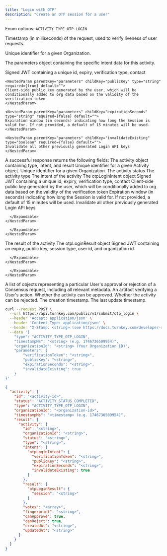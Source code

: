 ```yaml
---
title: "Login with OTP"
description: "Create an OTP session for a user"
---
```



<EndpointPath type="submit" path="otp_login" />

<Authorizations />

<H3Bordered text="Body" />

<ParamField body="type" type="enum<string>" required={true}>

Enum options: `ACTIVITY_TYPE_OTP_LOGIN`
</ParamField>

<ParamField body="timestampMs" type="string" required={true}>

Timestamp (in milliseconds) of the request, used to verify liveness of user requests.
</ParamField>

<ParamField body="organizationId" type="string" required={true}>

Unique identifier for a given Organization.
</ParamField>

<ParamField body="parameters" type="object" required={true} path="parameters">
  <p>The parameters object containing the specific intent data for this activity.</p>
  <Expandable title="details">
    <NestedParam parentKey="parameters" childKey="verificationToken" type="string" required={true} default="">
    Signed JWT containing a unique id, expiry, verification type, contact
    </NestedParam>
    
    <NestedParam parentKey="parameters" childKey="publicKey" type="string" required={true} default="">
    Client-side public key generated by the user, which will be conditionally added to org data based on the validity of the verification token
    </NestedParam>
    
    <NestedParam parentKey="parameters" childKey="expirationSeconds" type="string" required={false} default="">
    Expiration window (in seconds) indicating how long the Session is valid for. If not provided, a default of 15 minutes will be used.
    </NestedParam>
    
    <NestedParam parentKey="parameters" childKey="invalidateExisting" type="boolean" required={false} default="">
    Invalidate all other previously generated Login API keys
    </NestedParam>
  </Expandable>
</ParamField>

<H3Bordered text="Response" />
A successful response returns the following fields:

<ResponseField name="activity" type="object" required={true}>
  The activity object containing type, intent, and result
  <Expandable title="activity details">
    <NestedParam parentKey="activity" childKey="id" type="string" required={true}>
Unique identifier for a given Activity object.
</NestedParam>
<NestedParam parentKey="activity" childKey="organizationId" type="string" required={true}>
Unique identifier for a given Organization.
</NestedParam>
<NestedParam parentKey="activity" childKey="status" type="string" required={true}>
The activity status
</NestedParam>
<NestedParam parentKey="activity" childKey="type" type="string" required={true}>
The activity type
</NestedParam>
<NestedParam parentKey="activity" childKey="intent" type="object" required={true}>
      The intent of the activity
      <Expandable title="intent details">
        <NestedParam parentKey="activity.intent" childKey="otpLoginIntent" type="object" required={true}>
      The otpLoginIntent object
      <Expandable title="otpLoginIntent details">
        <NestedParam parentKey="activity.intent.otpLoginIntent" childKey="verificationToken" type="string" required={true}>
Signed JWT containing a unique id, expiry, verification type, contact
</NestedParam>
<NestedParam parentKey="activity.intent.otpLoginIntent" childKey="publicKey" type="string" required={true}>
Client-side public key generated by the user, which will be conditionally added to org data based on the validity of the verification token
</NestedParam>
<NestedParam parentKey="activity.intent.otpLoginIntent" childKey="expirationSeconds" type="string" required={false}>
Expiration window (in seconds) indicating how long the Session is valid for. If not provided, a default of 15 minutes will be used.
</NestedParam>
<NestedParam parentKey="activity.intent.otpLoginIntent" childKey="invalidateExisting" type="boolean" required={false}>
Invalidate all other previously generated Login API keys
</NestedParam>

      </Expandable>
    </NestedParam>

      </Expandable>
    </NestedParam>
<NestedParam parentKey="activity" childKey="result" type="object" required={true}>
      The result of the activity
      <Expandable title="result details">
        <NestedParam parentKey="activity.result" childKey="otpLoginResult" type="object" required={true}>
      The otpLoginResult object
      <Expandable title="otpLoginResult details">
        <NestedParam parentKey="activity.result.otpLoginResult" childKey="session" type="string" required={true}>
Signed JWT containing an expiry, public key, session type, user id, and organization id
</NestedParam>

      </Expandable>
    </NestedParam>

      </Expandable>
    </NestedParam>
<NestedParam parentKey="activity" childKey="votes" type="array" required={true}>
A list of objects representing a particular User's approval or rejection of a Consensus request, including all relevant metadata.
</NestedParam>
<NestedParam parentKey="activity" childKey="fingerprint" type="string" required={true}>
An artifact verifying a User's action.
</NestedParam>
<NestedParam parentKey="activity" childKey="canApprove" type="boolean" required={true}>
Whether the activity can be approved.
</NestedParam>
<NestedParam parentKey="activity" childKey="canReject" type="boolean" required={true}>
Whether the activity can be rejected.
</NestedParam>
<NestedParam parentKey="activity" childKey="createdAt" type="string" required={true}>
The creation timestamp.
</NestedParam>
<NestedParam parentKey="activity" childKey="updatedAt" type="string" required={true}>
The last update timestamp.
</NestedParam>

  </Expandable>
</ResponseField>

<RequestExample>

```bash cURL
curl --request POST \
  --url https://api.turnkey.com/public/v1/submit/otp_login \
  --header 'Accept: application/json' \
  --header 'Content-Type: application/json' \
  --header "X-Stamp: <string> (see https://docs.turnkey.com/developer-reference/api-overview/stamps)" \
  --data '{
    "type": "ACTIVITY_TYPE_OTP_LOGIN",
    "timestampMs": "<string> (e.g. 1746736509954)",
    "organizationId": "<string> (Your Organization ID)",
    "parameters": {
        "verificationToken": "<string>",
        "publicKey": "<string>",
        "expirationSeconds": "<string>",
        "invalidateExisting": true
    }
}'
```

</RequestExample>

<ResponseExample>

```json 200
{
  "activity": {
    "id": "<activity-id>",
    "status": "ACTIVITY_STATUS_COMPLETED",
    "type": "ACTIVITY_TYPE_OTP_LOGIN",
    "organizationId": "<organization-id>",
    "timestampMs": "<timestamp> (e.g. 1746736509954)",
    "result": {
      "activity": {
        "id": "<string>",
        "organizationId": "<string>",
        "status": "<string>",
        "type": "<string>",
        "intent": {
          "otpLoginIntent": {
            "verificationToken": "<string>",
            "publicKey": "<string>",
            "expirationSeconds": "<string>",
            "invalidateExisting": true
          }
        },
        "result": {
          "otpLoginResult": {
            "session": "<string>"
          }
        },
        "votes": "<array>",
        "fingerprint": "<string>",
        "canApprove": true,
        "canReject": true,
        "createdAt": "<string>",
        "updatedAt": "<string>"
      }
    }
  }
}
```

</ResponseExample>
